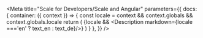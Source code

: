 

<Meta title="Scale for Developers/Scale and Angular"
  parameters={{
      docs: {
          container: ({ context }) => {
              const locale = context && context.globals && context.globals.locale
              return (
                  <DocsContainer context={context}>
                      {locale && <Description markdown={locale ==='en' ? text_en : text_de}/>}
                  </DocsContainer>
              )
          }
      },
  }}
/>
